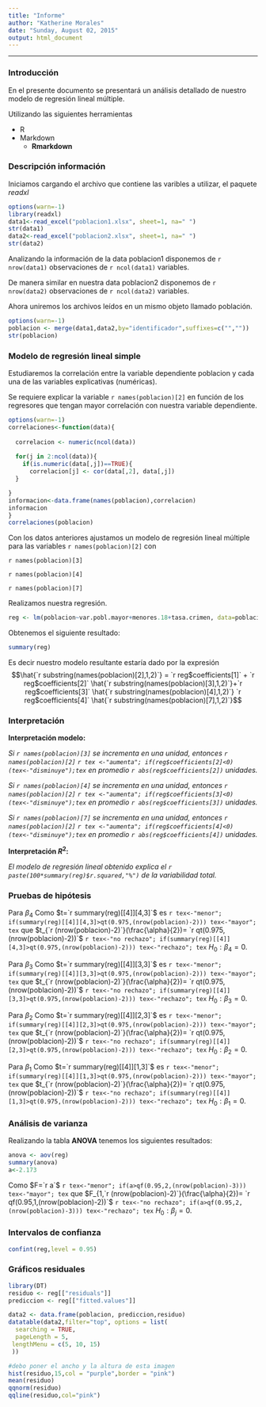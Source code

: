 ```yaml
---
title: "Informe"
author: "Katherine Morales"
date: "Sunday, August 02, 2015"
output: html_document
---
```

---

### Introducción

En el presente documento se presentará un análisis detallado de  nuestro modelo de regresión lineal múltiple. 

Utilizando las siguientes herramientas

* R
* Markdown
    + __Rmarkdown__

### Descripción información 

Iniciamos cargando el archivo que contiene las varibles a utilizar, el paquete _readxl_ 

```r
options(warn=-1)
library(readxl)
data1<-read_excel("poblacion1.xlsx", sheet=1, na=" ")
str(data1)
data2<-read_excel("poblacion2.xlsx", sheet=1, na=" ")
str(data2)
```
Analizando la información de la data poblacion1 disponemos de `r nrow(data1)` observaciones de `r ncol(data1)` variables.

De manera similar en nuestra data poblacion2 disponemos de `r nrow(data2)` observaciones de `r ncol(data2)` variables.

Ahora uniremos los archivos leídos en un mismo objeto llamado población.
```r
options(warn=-1)
poblacion <- merge(data1,data2,by="identificador",suffixes=c("",""))
str(poblacion)
```

### Modelo de regresión lineal simple
Estudiaremos la correlación entre la variable dependiente poblacion y cada una de las
variables explicativas (numéricas).

Se requiere explicar la variable `r names(poblacion)[2]` en función de los  regresores que tengan mayor correlación con nuestra variable dependiente.

```r
options(warn=-1)
correlaciones<-function(data){
  
  correlacion <- numeric(ncol(data))
  
  for(j in 2:ncol(data)){
    if(is.numeric(data[,j])==TRUE){
      correlacion[j] <- cor(data[,2], data[,j])
  }

}
informacion<-data.frame(names(poblacion),correlacion)
informacion
}
correlaciones(poblacion)
```

Con los datos anteriores ajustamos un modelo de regresión lineal múltiple para las variables `r names(poblacion)[2]` con  

`r names(poblacion)[3]`

`r names(poblacion)[4]`

`r names(poblacion)[7]`

Realizamos nuestra regresión.

```r
reg <- lm(poblacion~var.pobl.mayor+menores.18+tasa.crimen, data=poblacion)
```

Obtenemos el siguiente resultado:
```r
summary(reg)
```

Es decir nuestro modelo resultante estaría dado por la expresión
$$\hat{`r substring(names(poblacion)[2],1,2)`} = `r reg$coefficients[1]` + `r reg$coefficients[2]`  \hat{`r substring(names(poblacion)[3],1,2)`}+`r reg$coefficients[3]`  \hat{`r substring(names(poblacion)[4],1,2)`} `r reg$coefficients[4]`  \hat{`r substring(names(poblacion)[7],1,2)`}$$

### Interpretación
__Interpretación modelo:__ 

_Si `r names(poblacion)[3]` se incrementa en una unidad, entonces `r names(poblacion)[2]`
`r tex <-"aumenta"; if(reg$coefficients[2]<0) (tex<-"disminuye");tex` en promedio `r abs(reg$coefficients[2])` unidades._


_Si `r names(poblacion)[4]` se incrementa en una unidad, entonces `r names(poblacion)[2]`
`r tex <-"aumenta"; if(reg$coefficients[3]<0) (tex<-"disminuye");tex` en promedio `r abs(reg$coefficients[3])` unidades._


_Si `r names(poblacion)[7]` se incrementa en una unidad, entonces `r names(poblacion)[2]`
`r tex <-"aumenta"; if(reg$coefficients[4]<0) (tex<-"disminuye");tex` en promedio `r abs(reg$coefficients[4])` unidades._

__Interpretación $R^2$:__ 

_El modelo de regresión lineal obtenido explica el `r paste(100*summary(reg)$r.squared,"%")` de la variabilidad total._


### Pruebas de hipótesis
Para $\beta_4$
Como $t=`r summary(reg)[[4]][4,3]`$ es `r tex<-"menor"; if(summary(reg)[[4]][4,3]>qt(0.975,(nrow(poblacion)-2))) tex<-"mayor"; tex` que $t_{`r (nrow(poblacion)-2)`}(\frac{\alpha}{2})= `r qt(0.975,(nrow(poblacion)-2))`$
`r tex<-"no rechazo"; if(summary(reg)[[4]][4,3]>qt(0.975,(nrow(poblacion)-2))) tex<-"rechazo"; tex`
$H_0: \beta_4=0$.

Para $\beta_3$
Como $t=`r summary(reg)[[4]][3,3]`$ es `r tex<-"menor"; if(summary(reg)[[4]][3,3]>qt(0.975,(nrow(poblacion)-2))) tex<-"mayor"; tex` que $t_{`r (nrow(poblacion)-2)`}(\frac{\alpha}{2})= `r qt(0.975,(nrow(poblacion)-2))`$
`r tex<-"no rechazo"; if(summary(reg)[[4]][3,3]>qt(0.975,(nrow(poblacion)-2))) tex<-"rechazo"; tex`
$H_0: \beta_3=0$.

Para $\beta_2$
Como $t=`r summary(reg)[[4]][2,3]`$ es `r tex<-"menor"; if(summary(reg)[[4]][2,3]>qt(0.975,(nrow(poblacion)-2))) tex<-"mayor"; tex` que $t_{`r (nrow(poblacion)-2)`}(\frac{\alpha}{2})= `r qt(0.975,(nrow(poblacion)-2))`$
`r tex<-"no rechazo"; if(summary(reg)[[4]][2,3]>qt(0.975,(nrow(poblacion)-2))) tex<-"rechazo"; tex`
$H_0: \beta_2=0$.

Para $\beta_1$
Como $t=`r summary(reg)[[4]][1,3]`$ es `r tex<-"menor"; if(summary(reg)[[4]][1,3]>qt(0.975,(nrow(poblacion)-2))) tex<-"mayor"; tex` que $t_{`r (nrow(poblacion)-2)`}(\frac{\alpha}{2})= `r qt(0.975,(nrow(poblacion)-2))`$
`r tex<-"no rechazo"; if(summary(reg)[[4]][1,3]>qt(0.975,(nrow(poblacion)-2))) tex<-"rechazo"; tex`
$H_0: \beta_1=0$.


### Análisis de varianza

Realizando la tabla __ANOVA__ tenemos los siguientes resultados:
```r
anova <- aov(reg)
summary(anova)
a<-2.173
```

Como $F=`r a`$ `r tex<-"menor"; if(a>qf(0.95,2,(nrow(poblacion)-3))) tex<-"mayor"; tex` que $F_{1,`r (nrow(poblacion)-2)`}(\frac{\alpha}{2})= `r qf(0.95,1,(nrow(poblacion)-2))`$
`r tex<-"no rechazo"; if(a>qf(0.95,2,(nrow(poblacion)-3))) tex<-"rechazo"; tex`
$H_0: \beta_j=0$.


### Intervalos de confianza
```r
confint(reg,level = 0.95)
```

### Gráficos residuales
```r
library(DT)
residuo <- reg[["residuals"]]
prediccion <- reg[["fitted.values"]]

data2 <- data.frame(poblacion, prediccion,residuo)
datatable(data2,filter="top", options = list(
  searching = TRUE,
  pageLength = 5,
 lengthMenu = c(5, 10, 15)
 ))
```

```r
#debo poner el ancho y la altura de esta imagen
hist(residuo,15,col = "purple",border = "pink")
mean(residuo)
qqnorm(residuo)
qqline(residuo,col="pink")
```




